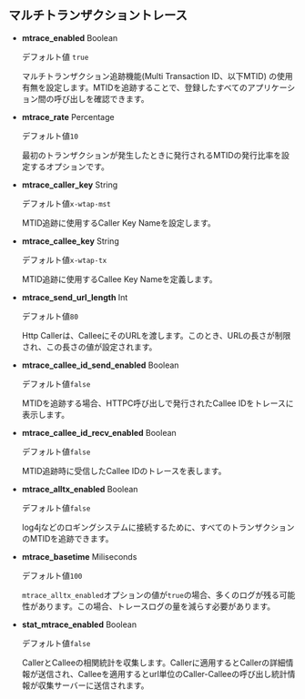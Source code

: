 ## マルチトランザクショントレース

- **mtrace_enabled** <span class='type'>Boolean</span>

  デフォルト値 `true`

  マルチトランザクション追跡機能(Multi Transaction ID、以下MTID) の使用有無を設定します。MTIDを追跡することで、登録したすべてのアプリケーション間の呼び出しを確認できます。

- **mtrace_rate** <span class='type'>Percentage</span>

  デフォルト値`10`

  最初のトランザクションが発生したときに発行されるMTIDの発行比率を設定するオプションです。

- **mtrace_caller_key** <span class='type'>String</span>

  デフォルト値`x-wtap-mst`

  MTID追跡に使用するCaller Key Nameを設定します。

- **mtrace_callee_key** <span class='type'>String</span>

  デフォルト値`x-wtap-tx`

  MTID追跡に使用するCallee Key Nameを定義します。

- **mtrace_send_url_length** <span class='type'>Int</span>

  デフォルト値`80`

  Http Callerは、CalleeにそのURLを渡します。このとき、URLの長さが制限され、この長さの値が設定されます。

- **mtrace_callee_id_send_enabled** <span class='type'>Boolean</span>

  デフォルト値`false`

  MTIDを追跡する場合、HTTPC呼び出しで発行されたCallee IDをトレースに表示します。

- **mtrace_callee_id_recv_enabled** <span class='type'>Boolean</span>

  デフォルト値`false`

  MTID追跡時に受信したCallee IDのトレースを表します。

- **mtrace_alltx_enabled** <span class='type'>Boolean</span>

  デフォルト値`false`

  log4jなどのロギングシステムに接続するために、すべてのトランザクションのMTIDを追跡できます。

- **mtrace_basetime** <span class='type'>Miliseconds</span>

  デフォルト値`100`

  `mtrace_alltx_enabled`オプションの値が`true`の場合、多くのログが残る可能性があります。この場合、トレースログの量を減らす必要があります。

- **stat_mtrace_enabled** <span class='type'>Boolean</span>

  デフォルト値`false`

  CallerとCalleeの相関統計を収集します。Callerに適用するとCallerの詳細情報が送信され、Calleeを適用するとurl単位のCaller-Calleeの呼び出し統計情報が収集サーバーに送信されます。

